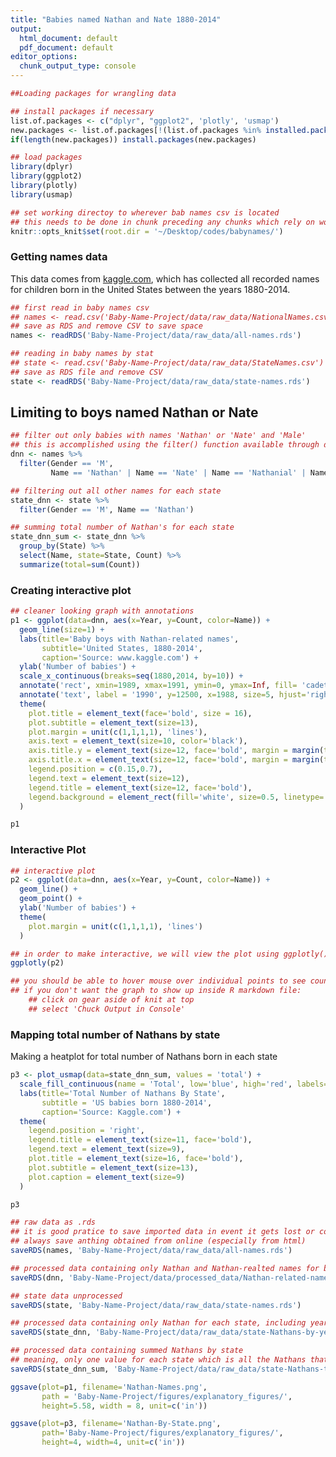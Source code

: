 ```yaml
---
title: "Babies named Nathan and Nate 1880-2014"
output:
  html_document: default
  pdf_document: default
editor_options:
  chunk_output_type: console
---
```



```r
##Loading packages for wrangling data

## install packages if necessary
list.of.packages <- c("dplyr", "ggplot2", 'plotly', 'usmap')
new.packages <- list.of.packages[!(list.of.packages %in% installed.packages()[,"Package"])]
if(length(new.packages)) install.packages(new.packages)

## load packages
library(dplyr)
library(ggplot2)
library(plotly)
library(usmap)

## set working directoy to wherever bab names csv is located
## this needs to be done in chunk preceding any chunks which rely on working directory setting 
knitr::opts_knit$set(root.dir = '~/Desktop/codes/babynames/')
```

### Getting names data

This data comes from [kaggle.com](https://www.kaggle.com/kaggle/us-baby-names), which has collected all recorded names for children born in the United States between the years 1880-2014.

```r
## first read in baby names csv
## names <- read.csv('Baby-Name-Project/data/raw_data/NationalNames.csv')
## save as RDS and remove CSV to save space
names <- readRDS('Baby-Name-Project/data/raw_data/all-names.rds')

## reading in baby names by stat
## state <- read.csv('Baby-Name-Project/data/raw_data/StateNames.csv')
## save as RDS file and remove CSV
state <- readRDS('Baby-Name-Project/data/raw_data/state-names.rds')
```

## Limiting to boys named Nathan or Nate

```r

## filter out only babies with names 'Nathan' or 'Nate' and 'Male'
## this is accomplished using the filter() function available through dplyr package
dnn <- names %>% 
  filter(Gender == 'M', 
         Name == 'Nathan' | Name == 'Nate' | Name == 'Nathanial' | Name == 'Nathaniel' | Name == 'Nathanael')

## filtering out all other names for each state
state_dnn <- state %>% 
  filter(Gender == 'M', Name == 'Nathan')

## summing total number of Nathan's for each state
state_dnn_sum <- state_dnn %>% 
  group_by(State) %>%
  select(Name, state=State, Count) %>%
  summarize(total=sum(Count))
```

### Creating interactive plot

```r

## cleaner looking graph with annotations
p1 <- ggplot(data=dnn, aes(x=Year, y=Count, color=Name)) + 
  geom_line(size=1) + 
  labs(title='Baby boys with Nathan-related names',
       subtitle='United States, 1880-2014', 
       caption='Source: www.kaggle.com') + 
  ylab('Number of babies') +
  scale_x_continuous(breaks=seq(1880,2014, by=10)) +
  annotate('rect', xmin=1989, xmax=1991, ymin=0, ymax=Inf, fill= 'cadetblue3', alpha=0.6) + 
  annotate('text', label = '1990', y=12500, x=1988, size=5, hjust='right') + 
  theme(
    plot.title = element_text(face='bold', size = 16),
    plot.subtitle = element_text(size=13),
    plot.margin = unit(c(1,1,1,1), 'lines'),
    axis.text = element_text(size=10, color='black'),
    axis.title.y = element_text(size=12, face='bold', margin = margin(t=0,r=10,b=0,l=0)),
    axis.title.x = element_text(size=12, face='bold', margin = margin(t=10,r=0,b=0,l=0)),
    legend.position = c(0.15,0.7),
    legend.text = element_text(size=12),
    legend.title = element_text(size=12, face='bold'),
    legend.background = element_rect(fill='white', size=0.5, linetype='solid', color='black')
  )

p1

```

### Interactive Plot

```r

## interactive plot
p2 <- ggplot(data=dnn, aes(x=Year, y=Count, color=Name)) + 
  geom_line() + 
  geom_point() + 
  ylab('Number of babies') + 
  theme(
    plot.margin = unit(c(1,1,1,1), 'lines')
  )

## in order to make interactive, we will view the plot using ggplotly() function.
ggplotly(p2)

## you should be able to hover mouse over individual points to see count and year
## if you don't want the graph to show up inside R markdown file:
    ## click on gear aside of knit at top
    ## select 'Chuck Output in Console'
```


### Mapping total number of Nathans by state

Making a heatplot for total number of Nathans born in each state

```r

p3 <- plot_usmap(data=state_dnn_sum, values = 'total') + 
  scale_fill_continuous(name = 'Total', low='blue', high='red', labels=scales::comma) + 
  labs(title='Total Number of Nathans By State', 
       subtitle = 'US babies born 1880-2014', 
       caption='Source: Kaggle.com') + 
  theme(
    legend.position = 'right',
    legend.title = element_text(size=11, face='bold'),
    legend.text = element_text(size=9),
    plot.title = element_text(size=16, face='bold'),
    plot.subtitle = element_text(size=13),
    plot.caption = element_text(size=9)
  )

p3
```


```r
## raw data as .rds
## it is good pratice to save imported data in event it gets lost or corrupt. 
## always save anthing obtained from online (especially from html)
saveRDS(names, 'Baby-Name-Project/data/raw_data/all-names.rds')

## processed data containing only Nathan and Nathan-realted names for boys
saveRDS(dnn, 'Baby-Name-Project/data/processed_data/Nathan-related-names.rds')

## state data unprocessed
saveRDS(state, 'Baby-Name-Project/data/raw_data/state-names.rds')

## processed data containing only Nathan for each state, including years
saveRDS(state_dnn, 'Baby-Name-Project/data/raw_data/state-Nathans-by-year.rds')

## processed data containing summed Nathans by state
## meaning, only one value for each state which is all the Nathans that were ever born there
saveRDS(state_dnn_sum, 'Baby-Name-Project/data/raw_data/state-Nathans-total.rds')
```


```r

ggsave(plot=p1, filename='Nathan-Names.png', 
       path = 'Baby-Name-Project/figures/explanatory_figures/', 
       height=5.58, width = 8, unit=c('in'))

ggsave(plot=p3, filename='Nathan-By-State.png',
       path='Baby-Name-Project/figures/explanatory_figures/',
       height=4, width=4, unit=c('in'))
```